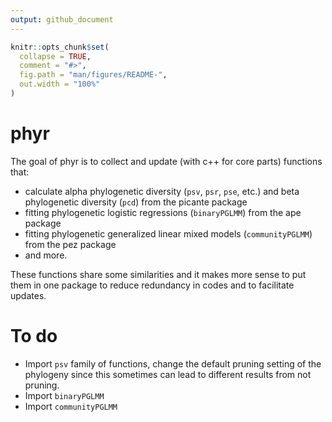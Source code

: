 ```yaml
---
output: github_document
---
```


<!-- README.md is generated from README.Rmd. Please edit that file -->

```r
knitr::opts_chunk$set(
  collapse = TRUE,
  comment = "#>",
  fig.path = "man/figures/README-",
  out.width = "100%"
)
```
# phyr

The goal of phyr is to collect and update (with c++ for core parts) functions that:

- calculate alpha phylogenetic diversity (`psv`, `psr`, `pse`, etc.) and beta phylogenetic diversity (`pcd`) from the picante package
- fitting phylogenetic logistic regressions (`binaryPGLMM`) from the ape package
- fitting phylogenetic generalized linear mixed models (`communityPGLMM`) from the pez package
- and more.

These functions share some similarities and it makes more sense to put them in one package to reduce redundancy in codes and to facilitate updates.

# To do

- Import `psv` family of functions, change the default pruning setting of the phylogeny since this sometimes can lead to different results from not pruning.
- Import `binaryPGLMM`
- Import `communityPGLMM`
